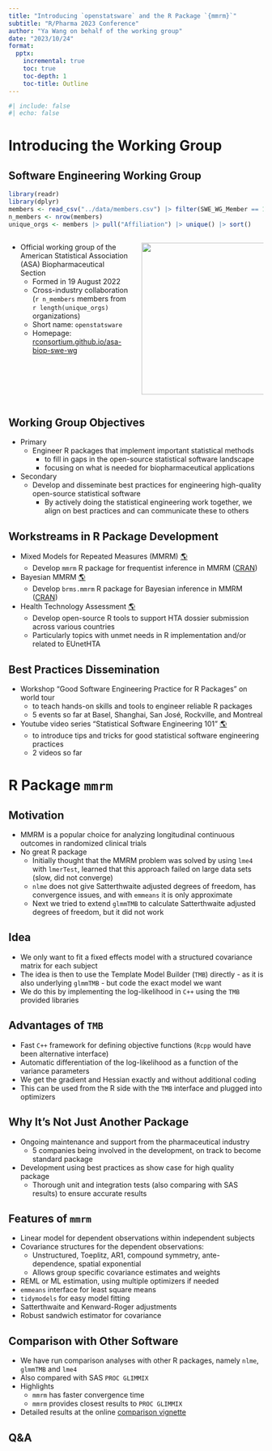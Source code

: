 ```yaml
---
title: "Introducing `openstatsware` and the R Package `{mmrm}`"
subtitle: "R/Pharma 2023 Conference"
author: "Ya Wang on behalf of the working group"
date: "2023/10/24"
format: 
  pptx:
    incremental: true   
    toc: true
    toc-depth: 1
    toc-title: Outline
---
```


```r
#| include: false
#| echo: false
```

# Introducing the Working Group

## Software Engineering Working Group

```r
library(readr)
library(dplyr)
members <- read_csv("../data/members.csv") |> filter(SWE_WG_Member == 1)
n_members <- nrow(members)
unique_orgs <- members |> pull("Affiliation") |> unique() |> sort()
```

::: columns
::: {.column width="50%"}
- Official working group of the American Statistical Association (ASA) Biopharmaceutical Section 
  - Formed in 19 August 2022
  - Cross-industry collaboration (`r n_members` members from `r length(unique_orgs)` organizations)
  - Short name: `openstatsware`
  - Homepage: [rconsortium.github.io/asa-biop-swe-wg](https://rconsortium.github.io/asa-biop-swe-wg)
:::

::: {.column width="50%"}
![](../sticker/sticker-new-1200.png){height="300"}
:::
:::

## Working Group Objectives

- Primary 
  - Engineer R packages that implement important statistical methods
    - to fill in gaps in the open-source statistical software landscape
    - focusing on what is needed for biopharmaceutical applications
- Secondary 
  - Develop and disseminate best practices for engineering high-quality open-source statistical software
    - By actively doing the statistical engineering work together, we align on best practices and can communicate these to others

## Workstreams in R Package Development

- Mixed Models for Repeated Measures (MMRM) [🌎](https://rconsortium.github.io/asa-biop-swe-wg/mmrm_R_package.html)
  - Develop `mmrm` R package for frequentist inference in MMRM ([CRAN](https://cran.r-project.org/package=mmrm))
- Bayesian MMRM [🌎](https://rconsortium.github.io/asa-biop-swe-wg/bayesian_mmrm_R_package.html)
  - Develop `brms.mmrm` R package for Bayesian inference in MMRM ([CRAN](https://cran.r-project.org/package=brms.mmrm))
- Health Technology Assessment [🌎](https://github.com/hta-pharma/)
  - Develop open-source R tools to support HTA dossier submission across various countries
  - Particularly topics with unmet needs in R implementation and/or related to EUnetHTA

## Best Practices Dissemination

- Workshop "Good Software Engineering Practice for R Packages" on world tour
  - to teach hands-on skills and tools to engineer reliable R packages
  - 5 events so far at Basel, Shanghai, San José, Rockville, and Montreal
- Youtube video series "Statistical Software Engineering 101" [🌎](https://www.youtube.com/playlist?list=PL848NFA2PWgCR35n02yn1ZV7JqSu3NMxS)
  - to introduce tips and tricks for good statistical software engineering practices
  - 2 videos so far

# R Package `mmrm` {background-image="slide-background-mmrm.png"}

## Motivation

- MMRM is a popular choice for analyzing longitudinal continuous outcomes in randomized clinical trials
- No great R package 
  - Initially thought that the MMRM problem was solved by using `lme4` with `lmerTest`, learned that this approach failed on large data sets (slow, did not converge)
  - `nlme` does not give Satterthwaite adjusted degrees of freedom, has convergence issues, and with `emmeans` it is only approximate
  - Next we tried to extend `glmmTMB` to calculate Satterthwaite adjusted degrees of freedom, but it did not work

## Idea

- We only want to fit a fixed effects model with a structured covariance matrix for each subject
- The idea is then to use the Template Model Builder (`TMB`) directly - as it is also underlying `glmmTMB` - but code the exact model we want
- We do this by implementing the log-likelihood in `C++` using the `TMB` provided libraries

## Advantages of `TMB`

- Fast `C++` framework for defining objective functions (`Rcpp` would have been alternative interface)
- Automatic differentiation of the log-likelihood as a function of the variance parameters
- We get the gradient and Hessian exactly and without additional coding
- This can be used from the R side with the `TMB` interface and plugged into optimizers

## Why It's Not Just Another Package

- Ongoing maintenance and support from the pharmaceutical industry
  - 5 companies being involved in the development, on track to become standard package
- Development using best practices as show case for high quality package
  - Thorough unit and integration tests (also comparing with SAS results) to ensure accurate results

## Features of `mmrm` {.smaller}

- Linear model for dependent observations within independent subjects
- Covariance structures for the dependent observations:
  - Unstructured, Toeplitz, AR1, compound symmetry, ante-dependence, spatial exponential
  - Allows group specific covariance estimates and weights
- REML or ML estimation, using multiple optimizers if needed
- `emmeans` interface for least square means
- `tidymodels` for easy model fitting
- Satterthwaite and Kenward-Roger adjustments
- Robust sandwich estimator for covariance

## Comparison with Other Software

- We have run comparison analyses with other R packages, namely `nlme`, `glmmTMB` and `lme4`
- Also compared with SAS `PROC GLIMMIX`
- Highlights 
  - `mmrm` has faster convergence time 
  - `mmrm` provides closest results to `PROC GLIMMIX`
- Detailed results at the online [comparison vignette](https://openpharma.github.io/mmrm/main/articles/mmrm_review_methods.html)

## Q&A {background-image="thank-you.jpg"}

<!-- Photo by Vie Studio [link](https://www.pexels.com/photo/thank-you-lettering-on-white-surface-4439457/) -->

